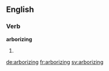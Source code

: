 ==English==

===Verb===
'''arborizing'''

# {{present participle of|arborize}}

[[de:arborizing]]
[[fr:arborizing]]
[[sv:arborizing]]